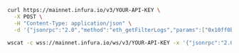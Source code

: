 
<Tabs>

<TabItem value="cURL">

```bash
curl https://mainnet.infura.io/v3/YOUR-API-KEY \
  -X POST \
  -H "Content-Type: application/json" \
  -d '{"jsonrpc":"2.0","method":"eth_getFilterLogs","params":["0x10ff0bfbedb01f0dbd4106d14eb719ec38b6eb5b821c"],"id":1}'
```

  </TabItem>
  <TabItem value="WSS">

```bash
wscat -c wss://mainnet.infura.io/ws/v3/YOUR-API-KEY -x '{"jsonrpc":"2.0","method":"eth_getFilterLogs","params":["0x10ff0bfbedb01f0dbd4106d14eb719ec38b6eb5b821c"],"id":1}'
```

  </TabItem>
  
</Tabs>
